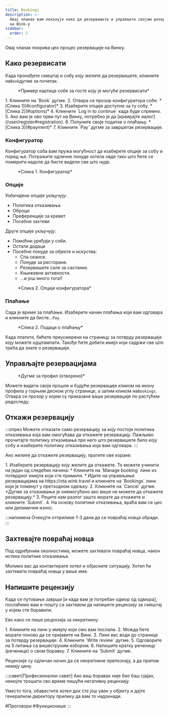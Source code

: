 ```yaml
---
title: Bookings
description: >-
  Овај чланак вам показује како да резервишете и управљате својим резервацијама
  на Wink-у
sidebar:
  order: 2
---
```


Овај чланак покрива цео процес резервације на Винку.

## Како резервисати

Када пронађете смештај и собу коју желите да резервишете, кликните на`Book`дугме за почетак.

<figure>
  <CloudinaryImage width="350" height="819" resize="scale" quality="best" alt="Картица собе за резервацију" src="academy/guest-room-card" errorImage="noimage_opaque_nyrtl0.png" />

  <figcaption>*Пример картице собе за госте коју је могуће резервисати*</figcaption>
</figure>


<Steps>
  1. Кликните на `Book` дугме.
  2. Отвара се прозор конфигуратора собе. *[Слика 1](#configurator)*
  3. Изаберите опције доступне за ту собу. *[Слика 2](#options)*
  4. Кликните `Log in to continue` када буде спремно.
  5. Ако вам је ово први пут на Винку, потребно је да [креирајте налог](/user/register#registration).
  6. Попуните своје податке о плаћању. *[Слика 3](#payment)*
  7. Кликните `Pay` дугме за завршетак резервације.
</Steps>


### Конфигуратор

Конфигуратор соба вам пружа могућност да изаберете опције за собу и поред ње.
Потражите одличне понуде хотела овде тако што ћете се померити надоле да бисте видели све што нуде.

<figure>
  <CloudinaryImage width="700" height="1176" resize="scale" quality="best" alt="Конфигуратор соба" src="academy/room-configurator-1" errorImage="noimage_opaque_nyrtl0.png" />

  <figcaption>*Слика 1. Конфигуратор*</figcaption>
</figure>


### Опције

Уобичајене опције укључују:

* Политика отказивања
* Оброци
* Преференције за кревет
* Посебни захтеви

Друге опције укључују:

* Помоћни уређаји у соби.
* Остали додаци
* Посебне понуде за објекте и искуства:
  * Спа сеансе.
  * Понуде за ресторане.
  * Резервишите сале за састанке.
  * Књижевне активности.
  * ...и још много тога!!

<figure>
  <CloudinaryImage width="700" height="1176" resize="scale" quality="best" alt="Конфигуратор соба" src="academy/room-configurator-2" errorImage="noimage_opaque_nyrtl0.png" />

  <figcaption>*Слика 2. Опције конфигуратора*</figcaption>
</figure>


### Плаћање

Сада је време за плаћање. Изаберите начин плаћања који вам одговара и кликните да бисте...`Pay`.

<figure>
  <CloudinaryImage width="700" height="1141" resize="scale" quality="best" alt="Детаљи плаћања" src="academy/payment-modal" errorImage="noimage_opaque_nyrtl0.png" />

  <figcaption>*Слика 2. Подаци о плаћању*</figcaption>
</figure>


Када платите, бићете преусмерени на страницу за потврду резервације коју можете одштампати.
Такође ћете добити имејл који садржи све што треба да знате о резервацији.

## Управљајте резервацијама

<figure>
  <CloudinaryImage width="350" height="404" resize="scale" quality="best" alt="Дугме за налог након аутентификације" src="academy/account-button-auth-open" errorImage="noimage_opaque_nyrtl0.png" />

  <figcaption>*Дугме за профил (отворено)*</figcaption>
</figure>


Можете видети своје прошле и будуће резервације кликом на икону профила у горњем десном углу странице, а затим кликом на`Bookings`.
Отвара се прозор у којем су приказане ваше резервације по растућем редоследу.

## Откажи резервацију

:::опрез
Можете отказати само резервацију за коју постоји политика отказивања која вам омогућава да откажете резервацију. Пажљиво прочитајте политику отказивања пре него што резервишете било коју собу и изаберите политику отказивања која вам одговара.
:::

Ако желите да откажете резервацију, пратите ове кораке:

<Steps>
  1. Изаберите резервацију коју желите да откажете. То можете учинити на један од следећих начина:
     * Кликните на `Manage booking` линк из потврдног имејла који сте примили.
     * Идите на управљање резервацијама на https://ota.wink.travel и кликните на `Bookings` линк који је поменут у претходном одељку.
  2. Кликните на `Cancel` дугме. *Дугме за отказивање је онемогућено ако више не можете да откажете резервацију.*
  3. Реците нам разлог зашто морате да откажете и кликните `Submit`.
  4. На основу политике отказивања, враћа вам се цео или делимични износ.
</Steps>


:::напомена
Очекујте отприлике 1-3 дана да се повраћај новца обради.
:::

## Захтевајте повраћај новца

Под одређеним околностима, можете захтевати повраћај новца, након истека политике отказивања.

Молимо вас да контактирате хотел и објасните ситуацију. Хотел ће захтевати повраћај новца у ваше име.

## Напишите рецензију

Када се путовање заврши \[и када вам је потребан одмор од одмора], послаћемо вам е-пошту са захтевом да напишете рецензију за смештај у којем сте боравили.

Ево како се пише рецензија за некретнину:

<Steps>
  1. Кликните на линк у имејлу који смо вам послали.
  2. Можда ћете морати поново да се пријавите на Винк.
  3. Линк вас води до странице за потврду резервације.
  4. Кликните `Write review` дугме.
  5. Одговорите на 5 питања са вишеструким избором.
  6. Напишите кратку реченицу (реченице) о свом боравку.
  7. Кликните на `Submit` дугме.
</Steps>


Рецензије су одличан начин да се некретнине препознају, а да притом немају цену.

:::савет\[Професионални савет]
Ако ваш боравак није био баш сјајан, немојте трошити сво време пишући негативну рецензију.

Уместо тога, обавестите хотел док сте још увек у објекту и дајте генералном директору прилику да вам то надокнади.

\#Проговори #Функционише
:::

